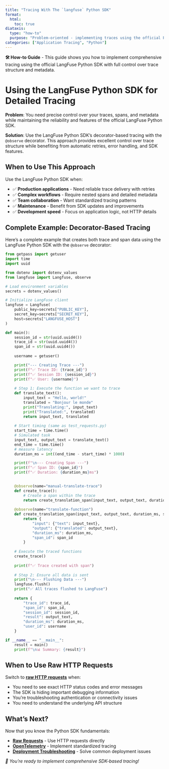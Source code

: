 ```yaml
---
title: "Tracing With The `langfuse` Python SDK"
format:
  html:
    toc: true
diataxis:
  type: "how-to"
  purpose: "Problem-oriented - implementing traces using the official Python SDK"
categories: ["Application Tracing", "Python"]
---
```


::: {.callout-note icon="false"}
**🛠️ How-to Guide** - This guide shows you how to implement comprehensive tracing using the official LangFuse Python SDK with full control over trace structure and metadata.
:::

# Using the LangFuse Python SDK for Detailed Tracing

**Problem**: You need precise control over your traces, spans, and metadata while maintaining the reliability and features of the official LangFuse Python SDK.

**Solution**: Use the LangFuse Python SDK's decorator-based tracing with the `@observe` decorator. This approach provides excellent control over trace structure while benefiting from automatic retries, error handling, and SDK features.

## When to Use This Approach

Use the LangFuse Python SDK when:

- ✅ **Production applications** - Need reliable trace delivery with retries
- ✅ **Complex workflows** - Require nested spans and detailed metadata
- ✅ **Team collaboration** - Want standardized tracing patterns
- ✅ **Maintenance** - Benefit from SDK updates and improvements
- ✅ **Development speed** - Focus on application logic, not HTTP details

## Complete Example: Decorator-Based Tracing

Here's a complete example that creates both trace and span data using the LangFuse Python SDK with the `@observe` decorator:

```python
from getpass import getuser
import time
import uuid

from dotenv import dotenv_values
from langfuse import Langfuse, observe

# Load environment variables
secrets = dotenv_values()

# Initialize LangFuse client
langfuse = Langfuse(
    public_key=secrets["PUBLIC_KEY"],
    secret_key=secrets["SECRET_KEY"],
    host=secrets["LANGFUSE_HOST"]
)

def main():
    session_id = str(uuid.uuid4())
    trace_id = str(uuid.uuid4())
    span_id = str(uuid.uuid4())
    
    username = getuser()

    print("--- Creating Trace ---")
    print(f"✅ Trace ID: {trace_id}")
    print(f"✅ Session ID: {session_id}")
    print(f"✅ User: {username}")
    
    # Step 1: Execute the function we want to trace
    def translate_text():
        input_text = "Hello, world!"
        translated = "Bonjour le monde"
        print("Translating:", input_text)
        print("Translated:", translated)
        return input_text, translated
    
    # Start timing (same as test_requests.py)
    start_time = time.time()
    # Simulated task
    input_text, output_text = translate_text()
    end_time = time.time()
    # measure latency
    duration_ms = int((end_time - start_time) * 1000)

    print(f"\n--- Creating Span ---")
    print(f"✅ Span ID: {span_id}")
    print(f"✅ Duration: {duration_ms}ms")
    

    @observe(name="manual-translate-trace")
    def create_trace():
        # Create a span within the trace
        return create_translation_span(input_text, output_text, duration_ms, span_id)
    
    @observe(name="translate-function")
    def create_translation_span(input_text, output_text, duration_ms, span_id):
        return {
            "input": {"text": input_text},
            "output": {"translated": output_text},
            "duration_ms": duration_ms,
            "span_id": span_id
        }
    
    # Execute the traced functions
    create_trace()
    
    print(f"✅ Trace created with span")
    
    # Step 2: Ensure all data is sent
    print("\n--- Flushing Data ---")
    langfuse.flush()
    print("✅ All traces flushed to LangFuse")
    
    return {
        "trace_id": trace_id,
        "span_id": span_id,
        "session_id": session_id,
        "result": output_text,
        "duration_ms": duration_ms,
        "user_id": username
    }

if __name__ == "__main__":
    result = main()
    print(f"\n📊 Summary: {result}")

```

## When to Use Raw HTTP Requests

Switch to **[raw HTTP requests](raw-requests.qmd)** when:

- You need to see exact HTTP status codes and error messages
- The SDK is hiding important debugging information
- You're troubleshooting authentication or connectivity issues
- You need to understand the underlying API structure

## What's Next?

Now that you know the Python SDK fundamentals:

- **[Raw Requests](raw-requests.qmd)** - Use HTTP requests directly
- **[OpenTelemetry](opentelemetry.qmd)** - Implement standardized tracing
- **[Deployment Troubleshooting](troubleshooting.qmd)** - Solve common deployment issues

*🎯 You're ready to implement comprehensive SDK-based tracing!* 